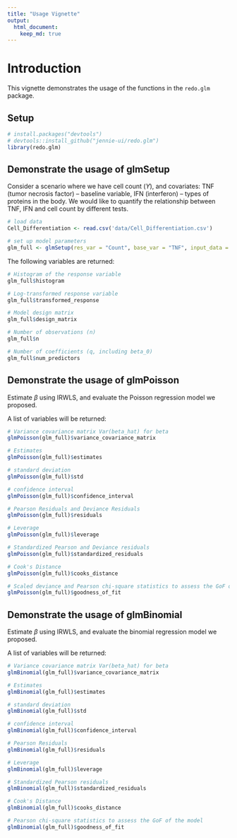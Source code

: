 ```yaml
---
title: "Usage Vignette"
output: 
  html_document:
    keep_md: true
---
```


# Introduction

This vignette demonstrates the usage of the functions in the `redo.glm` package.

## Setup

```r
# install.packages("devtools")
# devtools::install_github("jennie-ui/redo.glm")
library(redo.glm)
```

## Demonstrate the usage of glmSetup

Consider a scenario where we have cell count ($Y$), and covariates: TNF (tumor necrosis factor) -- baseline variable, IFN (interferon) -- types of proteins in the body. We would like to quantify the relationship between TNF, IFN and cell count by different tests.

```r
# load data
Cell_Differentiation <- read.csv('data/Cell_Differentiation.csv')

# set up model parameters
glm_full <- glmSetup(res_var = "Count", base_var = "TNF", input_data = Cell_Differentiation, tolerance = 0.00001, log_offset = 0.1, max_iterations = 25)
```

The following variables are returned:

```r
# Histogram of the response variable
glm_full$histogram

# Log-transformed response variable
glm_full$transformed_response

# Model design matrix
glm_full$design_matrix

# Number of observations (n)
glm_full$n

# Number of coefficients (q, including beta_0)
glm_full$num_predictors
```

## Demonstrate the usage of glmPoisson

Estimate $\beta$ using IRWLS, and evaluate the Poisson regression model we proposed.

A list of variables will be returned:

```r
# Variance covariance matrix Var(beta_hat) for beta
glmPoisson(glm_full)$variance_covariance_matrix

# Estimates
glmPoisson(glm_full)$estimates

# standard deviation
glmPoisson(glm_full)$std

# confidence interval
glmPoisson(glm_full)$confidence_interval

# Pearson Residuals and Deviance Residuals
glmPoisson(glm_full)$residuals

# Leverage
glmPoisson(glm_full)$leverage

# Standardized Pearson and Deviance residuals
glmPoisson(glm_full)$standardized_residuals

# Cook's Distance
glmPoisson(glm_full)$cooks_distance

# Scaled deviance and Pearson chi-square statistics to assess the GoF of the model
glmPoisson(glm_full)$goodness_of_fit
```

## Demonstrate the usage of glmBinomial

Estimate $\beta$ using IRWLS, and evaluate the binomial regression model we proposed.

A list of variables will be returned:

```r
# Variance covariance matrix Var(beta_hat) for beta
glmBinomial(glm_full)$variance_covariance_matrix

# Estimates
glmBinomial(glm_full)$estimates

# standard deviation
glmBinomial(glm_full)$std

# confidence interval
glmBinomial(glm_full)$confidence_interval

# Pearson Residuals
glmBinomial(glm_full)$residuals

# Leverage
glmBinomial(glm_full)$leverage

# Standardized Pearson residuals
glmBinomial(glm_full)$standardized_residuals

# Cook's Distance
glmBinomial(glm_full)$cooks_distance

# Pearson chi-square statistics to assess the GoF of the model
glmBinomial(glm_full)$goodness_of_fit
```
